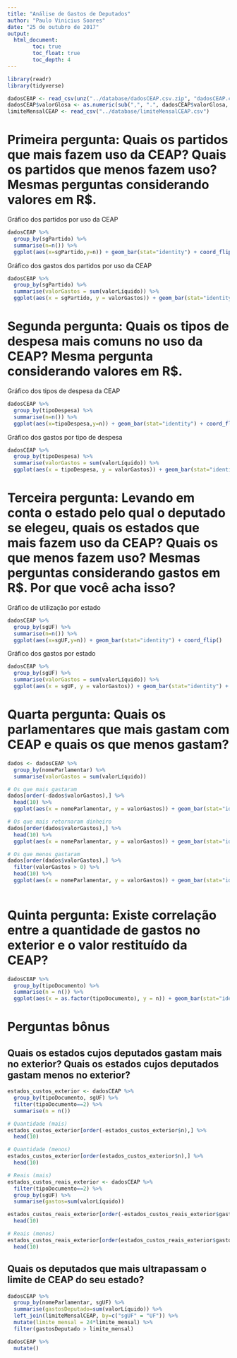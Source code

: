 ```yaml
---
title: "Análise de Gastos de Deputados"
author: "Paulo Vinicius Soares"
date: "25 de outubro de 2017"
output: 
  html_document:
        toc: true
        toc_float: true
        toc_depth: 4
---
```


```r
library(readr)
library(tidyverse)
```

```r
dadosCEAP <- read_csv(unz("../database/dadosCEAP.csv.zip", "dadosCEAP.csv"))
dadosCEAP$valorGlosa <- as.numeric(sub(",", ".", dadosCEAP$valorGlosa, fixed = TRUE)) 
limiteMensalCEAP <- read_csv("../database/limiteMensalCEAP.csv")
```

# Primeira pergunta: Quais os partidos que mais fazem uso da CEAP? Quais os partidos que menos fazem uso? Mesmas perguntas considerando valores em R$.

Gráfico dos partidos por uso da CEAP
```r
dadosCEAP %>%
  group_by(sgPartido) %>%
  summarise(n=n()) %>%
  ggplot(aes(x=sgPartido,y=n)) + geom_bar(stat="identity") + coord_flip()
```

Gráfico dos gastos dos partidos por uso da CEAP
```r
dadosCEAP %>%
  group_by(sgPartido) %>%
  summarise(valorGastos = sum(valorLíquido)) %>%
  ggplot(aes(x = sgPartido, y = valorGastos)) + geom_bar(stat="identity") + coord_flip()
```

# Segunda pergunta: Quais os tipos de despesa mais comuns no uso da CEAP? Mesma pergunta considerando valores em R$.
Gráfico dos tipos de despesa da CEAP
```r
dadosCEAP %>%
  group_by(tipoDespesa) %>%
  summarise(n=n()) %>%
  ggplot(aes(x=tipoDespesa,y=n)) + geom_bar(stat="identity") + coord_flip()
```


Gráfico dos gastos por tipo de despesa
```r
dadosCEAP %>%
  group_by(tipoDespesa) %>%
  summarise(valorGastos = sum(valorLíquido)) %>%
  ggplot(aes(x = tipoDespesa, y = valorGastos)) + geom_bar(stat="identity") + coord_flip()
```

# Terceira pergunta: Levando em conta o estado pelo qual o deputado se elegeu, quais os estados que mais fazem uso da CEAP? Quais os que menos fazem uso? Mesmas perguntas considerando gastos em R$. Por que você acha isso?
Gráfico de utilização por estado
```r
dadosCEAP %>%
  group_by(sgUF) %>%
  summarise(n=n()) %>%
  ggplot(aes(x=sgUF,y=n)) + geom_bar(stat="identity") + coord_flip()
```

Gráfico dos gastos por estado
```r
dadosCEAP %>%
  group_by(sgUF) %>%
  summarise(valorGastos = sum(valorLíquido)) %>%
  ggplot(aes(x = sgUF, y = valorGastos)) + geom_bar(stat="identity") + coord_flip()
```

# Quarta pergunta: Quais os parlamentares que mais gastam com CEAP e quais os que menos gastam?
```r
dados <- dadosCEAP %>%
  group_by(nomeParlamentar) %>%
  summarise(valorGastos = sum(valorLíquido))

# Os que mais gastaram
dados[order(-dados$valorGastos),] %>%
  head(10) %>%
  ggplot(aes(x = nomeParlamentar, y = valorGastos)) + geom_bar(stat="identity") + coord_flip()

# Os que mais retornaram dinheiro
dados[order(dados$valorGastos),] %>%
  head(10) %>%
  ggplot(aes(x = nomeParlamentar, y = valorGastos)) + geom_bar(stat="identity") + coord_flip()

# Os que menos gastaram
dados[order(dados$valorGastos),] %>%
  filter(valorGastos > 0) %>%
  head(10) %>%
  ggplot(aes(x = nomeParlamentar, y = valorGastos)) + geom_bar(stat="identity") + coord_flip()
  
```

# Quinta pergunta: Existe correlação entre a quantidade de gastos no exterior e o valor restituído da CEAP? 
```r
dadosCEAP %>%
  group_by(tipoDocumento) %>%
  summarise(n = n()) %>%
  ggplot(aes(x = as.factor(tipoDocumento), y = n)) + geom_bar(stat="identity")
```

# Perguntas bônus

## Quais os estados cujos deputados gastam mais no exterior? Quais os estados cujos deputados gastam menos no exterior?
```r
estados_custos_exterior <- dadosCEAP %>%
  group_by(tipoDocumento, sgUF) %>%
  filter(tipoDocumento==2) %>%
  summarise(n = n())

# Quantidade (mais)
estados_custos_exterior[order(-estados_custos_exterior$n),] %>%
  head(10)

# Quantidade (menos)
estados_custos_exterior[order(estados_custos_exterior$n),] %>%
  head(10)

# Reais (mais)
estados_custos_reais_exterior <- dadosCEAP %>%
  filter(tipoDocumento==2) %>%
  group_by(sgUF) %>%
  summarise(gastos=sum(valorLíquido))

estados_custos_reais_exterior[order(-estados_custos_reais_exterior$gastos),] %>%
  head(10)

# Reais (menos)
estados_custos_reais_exterior[order(estados_custos_reais_exterior$gastos),] %>%
  head(10)
```


## Quais os deputados que mais ultrapassam o limite de CEAP do seu estado?
```r
dadosCEAP %>%
  group_by(nomeParlamentar, sgUF) %>%
  summarise(gastosDeputado=sum(valorLíquido)) %>%
  left_join(limiteMensalCEAP, by=c("sgUF" = "UF")) %>%
  mutate(limite_mensal = 24*limite_mensal) %>%
  filter(gastosDeputado > limite_mensal)

dadosCEAP %>%
  mutate()
```




